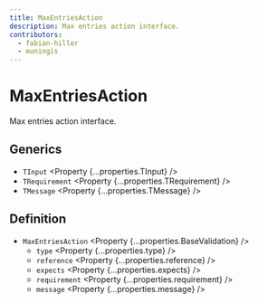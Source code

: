 ```yaml
---
title: MaxEntriesAction
description: Max entries action interface.
contributors:
  - fabian-hiller
  - muningis
---
```



# MaxEntriesAction

Max entries action interface.

## Generics

- `TInput` <Property {...properties.TInput} />
- `TRequirement` <Property {...properties.TRequirement} />
- `TMessage` <Property {...properties.TMessage} />

## Definition

- `MaxEntriesAction` <Property {...properties.BaseValidation} />
  - `type` <Property {...properties.type} />
  - `reference` <Property {...properties.reference} />
  - `expects` <Property {...properties.expects} />
  - `requirement` <Property {...properties.requirement} />
  - `message` <Property {...properties.message} />
